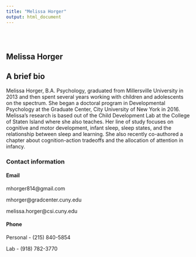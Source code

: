 ```yaml
---
title: "Melissa Horger"
output: html_document
---
```


<style type="text/css">
.title {
  display: none;
}

#getting-started img {
  margin-right: 10px;
}

</style>

<div class="row" style="padding-top: 30px;">
<div class="col-sm-6">

# **Melissa Horger**

## **A brief bio**

Melissa Horger, B.A. Psychology, graduated from Millersville University in 2013 and then spent several years working with children and adolescents on the spectrum. She began a doctoral program in Developmental Psychology at the Graduate Center, City University of New York in 2016. Melissa's research is based out of the Child Development Lab at the College of Staten Island where she also teaches. Her line of study focuses on cognitive and motor development, infant sleep, sleep states, and the relationship between sleep and learning. She also recently co-authored a chapter about cognition-action tradeoffs and the allocation of attention in infancy. 

### Contact information

#### Email

mhorger814@gmail.com 

mhorger@gradcenter.cuny.edu

melissa.horger@csi.cuny.edu

#### Phone

Personal - (215) 840-5854

Lab - (918) 782-3770


</div>


